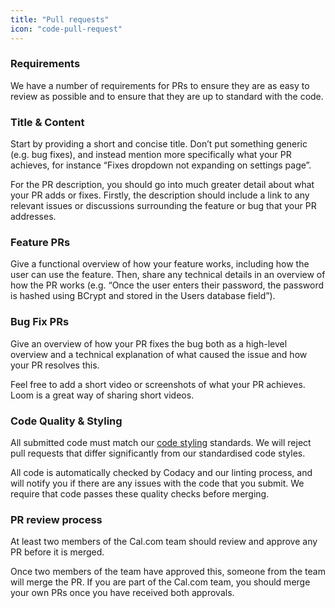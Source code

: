 ```yaml
---
title: "Pull requests"
icon: "code-pull-request"
---
```


### Requirements

We have a number of requirements for PRs to ensure they are as easy to review as possible and to ensure that they are up to standard with the code.

### Title & Content


Start by providing a short and concise title. Don’t put something generic (e.g. bug fixes), and instead mention more specifically what your PR achieves, for instance “Fixes dropdown not expanding on settings page”.

For the PR description, you should go into much greater detail about what your PR adds or fixes. Firstly, the description should include a link to any relevant issues or discussions surrounding the feature or bug that your PR addresses.

### Feature PRs

Give a functional overview of how your feature works, including how the user can use the feature. Then, share any technical details in an overview of how the PR works (e.g. “Once the user enters their password, the password is hashed using BCrypt and stored in the Users database field”).

### Bug Fix PRs

Give an overview of how your PR fixes the bug both as a high-level overview and a technical explanation of what caused the issue and how your PR resolves this. 

Feel free to add a short video or screenshots of what your PR achieves. Loom is a great way of sharing short videos.

### Code Quality & Styling

All submitted code must match our [code styling](./code-styling) standards. We will reject pull requests that differ significantly from our standardised code styles.

All code is automatically checked by Codacy and our linting process, and will notify you if there are any issues with the code that you submit. We require that code passes these quality checks before merging.

### PR review process

At least two members of the Cal.com team should review and approve any PR before it is merged.

Once two members of the team have approved this, someone from the team will merge the PR. If you are part of the Cal.com team, you should merge your own PRs once you have received both approvals.
